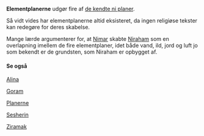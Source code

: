 {{title:Elementplanerne}}
{{author:Laura Holmegaard}}
{{timestamp:2014-09-20T20:59:23Z}}
{{copyright:Elementplanerne}}
'''Elementplanerne''' udgør fire af [[planerne|de kendte ni planer]].

<p class="MsoNormal" style="text-align:justify">Så vidt vides har elementplanerne altid eksisteret, da ingen religiøse tekster kan redegøre for deres skabelse.</p>

<p class="MsoNormal" style="text-align:justify">Mange lærde argumenterer for, at [[Nimar]] skabte [[Niraham]] som en overlapning imellem de fire elementplaner, idet både vand, ild, jord og luft jo som bekendt er de grundsten, som Niraham er opbygget af.</p>

<p class="MsoNormal" style="text-align:justify">
</p>
===='''Se også'''====
<p class="MsoNormal" style="text-align:justify">[[Alina]]</p>

<p class="MsoNormal" style="text-align:justify">[[Goram]]</p>

<p class="MsoNormal" style="text-align:justify">[[Planerne]]</p>

<p class="MsoNormal" style="text-align:justify">[[Sesherin]]</p>

<p class="MsoNormal" style="text-align:justify">[[Ziramak]]</p>